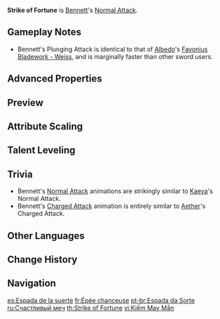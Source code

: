{{Talent Infobox
|image         = Talent Strike of Fortune.png
|character     = Bennett
|type          = Normal Attack
|info          = '''Normal Attack'''<br />Performs up to 5 rapid strikes.<br /><br />'''Charged Attack'''<br />Consumes a certain amount of Stamina to unleash 2 rapid sword strikes.<br /><br />'''Plunging Attack'''<br />Plunges from mid-air to strike the ground below, damaging opponents along the path and dealing [[AoE]] DMG upon impact.
|hit1          = 44.5–119%
|hit2          = 43–114%
|hit3          = 55–146%
|hit4          = 60–160%
|hit5          = 72–192%
|charged       = 56+61–150+162%
|chargedStamina= 20
|plunge        = 63.9–171%
|plungeLow     = 128–342%
|plungeHigh    = 160–427%
|scale_att1    = ATK
}}
'''Strike of Fortune''' is [[Bennett]]'s [[Normal Attack]].

==Gameplay Notes==
*Bennett's Plunging Attack is identical to that of [[Albedo]]'s [[Favonius Bladework - Weiss]], and is marginally faster than other sword users.

==Advanced Properties==
{{Advanced Properties
|title   = Normal Attack 1-Hit
|gu      = 1U
|icdtag  = Normal Attack
|icdtype = 2.5s/3 Hits
|poise   = 38.7
|impulse = 3

|title2   = Normal Attack 2-Hit
|gu2      = 1U
|icdtag2  = Normal Attack
|icdtype2 = 2.5s/3 Hits
|poise2   = 37.8
|impulse2 = 3

|title3   = Normal Attack 3-Hit
|gu3      = 1U
|icdtag3  = Normal Attack
|icdtype3 = 2.5s/3 Hits
|poise3   = 47.7
|impulse3 = 3

|title4   = Normal Attack 4-Hit
|gu4      = 1U
|icdtag4  = Normal Attack
|icdtype4 = 2.5s/3 Hits
|poise4   = 52.2
|impulse4 = 3

|title5   = Normal Attack 5-Hit
|gu5      = 1U
|icdtag5  = Normal Attack
|icdtype5 = 2.5s/3 Hits
|poise5   = 62.1
|impulse5 = 6

|title6   = Charged Attack 1-Hit
|gu6      = 1U
|icdtag6  = Normal Attack
|icdtype6 = 2.5s/3 Hits
|poise6   = 45
|impulse6 = 2

|title7   = Charged Attack 2-Hit
|gu7      = 1U
|icdtag7  = Normal Attack
|icdtype7 = 2.5s/3 Hits
|poise7   = 45
|impulse7 = 6

|title8   = Plunging Attack Collision
|gu8      = 0U
|icdtag8  = none
|poise8   = 25
|impulse8 = 2

|title9   = Low Plunge
|gu9      = 1U
|icdtag9  = none
|poise9   = 100
|impulse9 = 4
|blunt9   = 1

|title10   = High Plunge
|gu10      = 1U
|icdtag10  = none
|poise10   = 150
|impulse10 = 7
|blunt10   = 1
}}

==Preview==
{{Preview
|file1    = Strike of Fortune Normal Preview
|caption1 = Normal Attack

|file2    = Strike of Fortune Charged Preview
|caption2 = Charged Attack

|file3    = Strike of Fortune Plunge Preview
|caption3 = Plunging Attack
}}
{{clr}}

==Attribute Scaling==
{{Talent Scaling
|talentType=Normal Attack
|levels=11
|order=hit1,hit2,hit3,hit4,hit5,charged_title,charged,stamina,plunge_title,plunge,plungelow,plungehigh
|titles=1-Hit DMG (%),2-Hit DMG (%),3-Hit DMG (%),4-Hit DMG (%),5-Hit DMG (%),Charged Attack,Charged Attack DMG (%),Charged Attack Stamina Cost,Plunging Attack,Plunge DMG (%),Low Plunge DMG (%),High Plunge DMG (%)
|hit1_1=44.55
|hit1_2=48.17
|hit1_3=51.8
|hit1_4=56.98
|hit1_5=60.61
|hit1_6=64.75
|hit1_7=70.45
|hit1_8=76.15
|hit1_9=81.84
|hit1_10=88.06
|hit1_11=94.28
|hit2_1=42.74
|hit2_2=46.22
|hit2_3=49.7
|hit2_4=54.67
|hit2_5=58.15
|hit2_6=62.13
|hit2_7=67.59
|hit2_8=73.06
|hit2_9=78.53
|hit2_10=84.49
|hit2_11=90.45
|hit3_1=54.61
|hit3_2=59.05
|hit3_3=63.5
|hit3_4=69.85
|hit3_5=74.3
|hit3_6=79.38
|hit3_7=86.36
|hit3_8=93.34
|hit3_9=100.33
|hit3_10=107.95
|hit3_11=115.57
|hit4_1=59.68
|hit4_2=64.54
|hit4_3=69.4
|hit4_4=76.34
|hit4_5=81.2
|hit4_6=86.75
|hit4_7=94.38
|hit4_8=102.02
|hit4_9=109.65
|hit4_10=117.98
|hit4_11=126.31
|hit5_1=71.9
|hit5_2=77.75
|hit5_3=83.6
|hit5_4=91.96
|hit5_5=97.81
|hit5_6=104.5
|hit5_7=113.7
|hit5_8=122.89
|hit5_9=132.09
|hit5_10=142.12
|hit5_11=152.15
|charged_1=55.9+60.72
|charged_2=60.45+65.66
|charged_3=65+70.6
|charged_4=71.5+77.66
|charged_5=76.05+82.6
|charged_6=81.25+88.25
|charged_7=88.4+96.02
|charged_8=95.55+103.78
|charged_9=102.7+111.55
|charged_10=110.5+120.02
|charged_11=118.3+128.49
|stamina=20
|plunge_1=63.93
|plunge_2=69.14
|plunge_3=74.34
|plunge_4=81.77
|plunge_5=86.98
|plunge_6=92.92
|plunge_7=101.1
|plunge_8=109.28
|plunge_9=117.46
|plunge_10=126.38
|plunge_11=135.3
|plungelow_1=127.84
|plungelow_2=138.24
|plungelow_3=148.65
|plungelow_4=163.51
|plungelow_5=173.92
|plungelow_6=185.81
|plungelow_7=202.16
|plungelow_8=218.51
|plungelow_9=234.86
|plungelow_10=252.7
|plungelow_11=270.54
|plungehigh_1=159.68
|plungehigh_2=172.67
|plungehigh_3=185.67
|plungehigh_4=204.24
|plungehigh_5=217.23
|plungehigh_6=232.09
|plungehigh_7=252.51
|plungehigh_8=272.93
|plungehigh_9=293.36
|plungehigh_10=315.64
|plungehigh_11=337.92
}}

==Talent Leveling==
{{Talent Upgrade|Bennett}}

==Trivia==
*Bennett's [[Normal Attack]] animations are strikingly similar to [[Kaeya]]'s Normal Attack.
*Bennett's [[Charged Attack]] animation is entirely similar to [[Traveler|Aether]]'s Charged Attack.

==Other Languages==
{{Other Languages
|en      = Strike of Fortune
|zhs     = 好运剑
|zhs_rm  = Hǎoyùn-jiàn
|zht     = 好運劍
|zht_rm  = Hǎoyùn-jiàn
|zh_tl   = Fortune Sword
|ja      = 好運の剣
|ja_rm   = Kou'un no Ken
|ja_tl   = Sword of Good Luck
|ko      = 행운의 검
|ko_rm   = Haeng'un-ui Geom
|ko_tl   = Sword of Fortune
|es      = Espada de la suerte
|es_tl   = Sword of Luck
|fr      = Épée chanceuse
|fr_tl   = Lucky Sword
|ru      = Счастливый меч
|ru_tl   = Lucky Sword
|th      = Strike of Fortune
|vi      = Kiếm May Mắn
|vi_tl   = Lucky Sword
|de      = Glücksbringer
|de_tl   = Lucky Charm
|id      = Strike of Fortune
|pt      = Espada da Sorte
|pt_tl   = 
|tr      = Şanslı Vuruş
|tr_tl   = 
|it      = Colpo di fortuna
|it_tl   = Lucky Strike
}}

==Change History==
{{Change History|1.0}}
<!--
==References==
{{Reflist}}
-->
==Navigation==
{{Talent Navbox|Bennett}}

[[es:Espada de la suerte]]
[[fr:Épée chanceuse]]
[[pt-br:Espada da Sorte]]
[[ru:Счастливый меч]]
[[th:Strike of Fortune]]
[[vi:Kiếm May Mắn]]